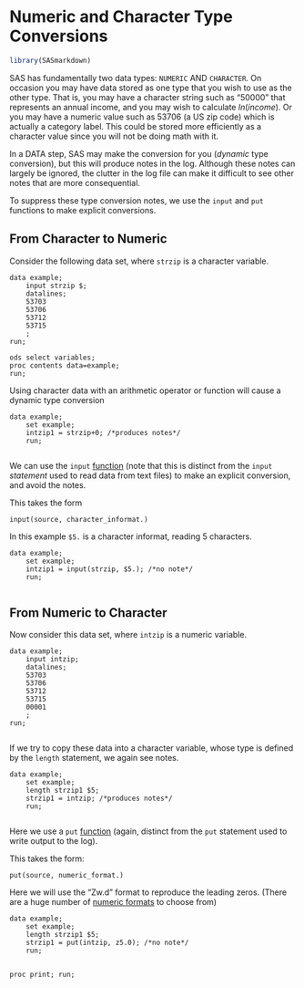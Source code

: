 # Numeric and Character Type Conversions

```r
library(SASmarkdown)
```

SAS has fundamentally two data types:  `NUMERIC` AND `CHARACTER`.  On occasion
you may have data stored as one type that you wish to use as the other type.
That is, you may have a character string such as "50000" that represents an
annual income, and you may wish to calculate $ln(income)$.  Or you may have
a numeric value such as 53706 (a US zip code) which is actually a category
label.  This could be stored more efficiently as a character value since
you will not be doing math with it.

In a DATA step, SAS may make the conversion for you (*dynamic* type conversion),
but this will produce notes in the log.  Although these notes can largely be
ignored, the clutter in the log file can make it difficult to see other notes
that are more consequential.

To suppress these type conversion notes, we use the `input` and `put` functions
to make explicit conversions.

## From Character to Numeric
Consider the following data set, where `strzip` is a character variable.

```sas
data example;
	input strzip $;
	datalines;
	53703
	53706
	53712
	53715
	;
run;
```
```sas
ods select variables;
proc contents data=example;
run;
```

Using character data with an arithmetic operator or function
will cause a dynamic type conversion

```sas
data example;
	set example;
	intzip1 = strzip+0; /*produces notes*/
	run;
```
```saslog
```

We can use the `input` [function](https://documentation.sas.com/doc/en/pgmsascdc/9.4_3.5/lefunctionsref/p19en16vskd2vhn1vwmxpxnglxxs.htm)
(note that this is distinct from the
`input` *statement* used to read data from text files) to make an
explicit conversion, and avoid the notes.

This takes the form

```sas
input(source, character_informat.)
```

In this example `$5.` is a character informat, reading 5 characters.

```sas
data example;
	set example;
	intzip1 = input(strzip, $5.); /*no note*/
	run;
```
```saslog
```

## From Numeric to Character
Now consider this data set, where `intzip` is a numeric variable.

```sas
data example;
	input intzip;
	datalines;
	53703
	53706
	53712
	53715
	00001
	;
run;
```
```sas
```

If we try to copy these data into a character variable, whose
type is defined by the `length` statement, we again see notes.

```sas
data example;
	set example;
	length strzip1 $5;
	strzip1 = intzip; /*produces notes*/
	run;
```
```saslog
```

Here we use a `put` [function](https://documentation.sas.com/doc/en/pgmsascdc/9.4_3.5/lefunctionsref/n0mlfb88dkhbmun1x08qbh5xbs7e.htm) (again, distinct from the `put` statement used to
write output to the log).

This takes the form:

```sas
put(source, numeric_format.)
```

Here we will use the "Zw.d" format to reproduce the leading zeros. (There are
a huge number of [numeric formats](https://documentation.sas.com/doc/en/pgmsascdc/9.4_3.5/leforinforref/n0p2fmevfgj470n17h4k9f27qjag.htm#n0wi06aq4kydlxn1uqc0p6eygu75) to choose from)

```sas
data example;
	set example;
	length strzip1 $5;
	strzip1 = put(intzip, z5.0); /*no note*/
	run;
```
```saslog
```

```sas
proc print; run;
```